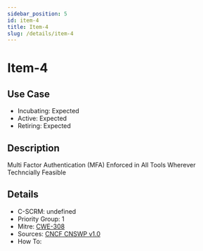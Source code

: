 ```yaml
---
sidebar_position: 5
id: item-4
title: Item-4
slug: /details/item-4
---
```


# Item-4

## Use Case

- Incubating: Expected
- Active: Expected
- Retiring: Expected

## Description

Multi Factor Authentication (MFA) Enforced in All Tools Wherever Techncially Feasible

## Details

- C-SCRM: undefined
- Priority Group: 1
- Mitre: [CWE-308](https://cwe.mitre.org/data/definitions/308.html)
- Sources: [CNCF CNSWP v1.0](https://github.com/cncf/tag-security/blob/main/security-whitepaper/v2/cloud-native-security-whitepaper.md)
- How To: 

